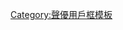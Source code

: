 {{Userbox
  |border-c = #000000
  |border-s = 1
  |id-c     = #FFFFFF
  |id-s     = 12
  |id-fc    = skyblue
  |info-c   = #FF9999
  |info-s   = 9
  |info-fc  = #FFFFFF
  |id       = <span lang="ja" xml:lang="ja" style="font-family: monospace;">-{奈々さん}-</span>
  |info     = 這個用戶喜歡'''[[水樹奈奈]]'''。
}}<includeonly>[[Category:喜歡水樹奈奈的維基人|{{PAGENAME}}]]</includeonly><noinclude>[[Category:聲優用戶框模板]]</noinclude>